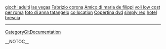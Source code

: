 <a href= http://giochi-adulti.1avoro.info >giochi adulti</a>   <a href= http://las-vegas.so1di.info >las vegas</a>   <a href= http://bbbaaa.myblue.cc/index.html >Fabrizio corona</a>   <a href= http://bbbaaa.myblue.cc/amico_di_maria.html >Amico di maria de filippi</a>   <a href= http://volparig.myblue.cc/voli_roma.html >voli low cost per roma</a>   <a href= http://foto-di-anna-tatangelo.fredd0.info >foto di anna tatangelo</a>   <a href= http://co-location.so1di.info >co location</a>   <a href= http://dvdi.myblue.cc/copertina_dvd.html >Copertina dvd</a>   <a href= http://simply-red.eccellente.info >simply red</a>   <a href= http://hotel-brescia.1avoro.info >hotel brescia</a>
----
[[CategoryGitDocumentation]]

__NOTOC__